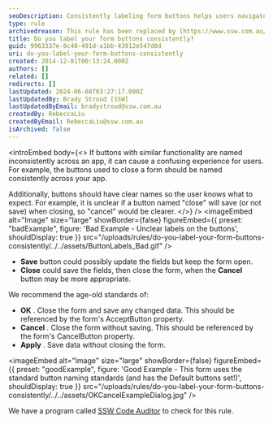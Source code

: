 ```yaml
---
seoDescription: Consistently labeling form buttons helps users navigate applications smoothly and reduces confusion.
type: rule
archivedreason: This rule has been replaced by [https://www.ssw.com.au/rules/label-buttons-consistently/](/rules/label-buttons-consistently/)
title: Do you label your form buttons consistently?
guid: 9963337e-8c40-491d-a1bb-43912e547d0d
uri: do-you-label-your-form-buttons-consistently
created: 2014-12-01T00:13:24.000Z
authors: []
related: []
redirects: []
lastUpdated: 2024-06-08T03:27:17.000Z
lastUpdatedBy: Brady Stroud [SSW]
lastUpdatedByEmail: bradystroud@ssw.com.au
createdBy: RebeccaLiu
createdByEmail: RebeccaLiu@ssw.com.au
isArchived: false
---
```


<introEmbed
  body={<>
If buttons with similar functionality are named inconsistently across an app, it can cause a confusing experience for users. For example, the buttons used to close a form should be named consistently across your app.

Additionally, buttons should have clear names so the user knows what to expect. For example, it is unclear if a button named "close" will save (or not save) when closing, so "cancel" would be clearer.
  </>}
/>
<imageEmbed
  alt="Image"
  size="large"
  showBorder={false}
  figureEmbed={{
    preset: "badExample",
    figure: 'Bad Example - Unclear labels on the buttons',
    shouldDisplay: true
  }}
  src="/uploads/rules/do-you-label-your-form-buttons-consistently/../../assets/ButtonLabels_Bad.gif"
/>

- **Save** button could possibly update the fields but keep the form open.
- **Close** could save the fields, then close the form, when the
  **Cancel** button may be more appropriate.

We recommend the age-old standards of:

- **OK** . Close the form and save any changed data. This should be referenced by the form's AcceptButton property.
- **Cancel** . Close the form without saving. This should be referenced by the form's CancelButton property.
- **Apply** . Save data without closing the form.

<imageEmbed
  alt="Image"
  size="large"
  showBorder={false}
  figureEmbed={{
    preset: "goodExample",
    figure: 'Good Example - This form uses the standard button naming standards (and has the Default buttons set!)',
    shouldDisplay: true
  }}
  src="/uploads/rules/do-you-label-your-form-buttons-consistently/../../assets/OKCancelExampleDialog.jpg"
/>

We have a program called [SSW Code Auditor](http://www.ssw.com.au/ssw/CodeAuditor/) to check for this rule.

